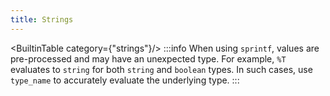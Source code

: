 ```yaml
---
title: Strings
---
```

<BuiltinTable category={"strings"}/>
:::info
When using `sprintf`, values are pre-processed and may have an unexpected type. For example,
`%T` evaluates to `string` for both `string` and `boolean` types. In such cases, use `type_name` to
accurately evaluate the underlying type.
:::
